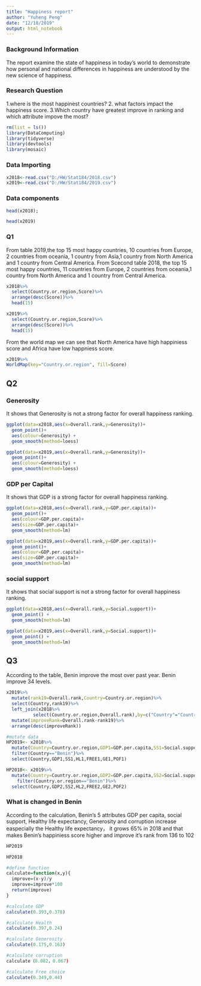 ```yaml
---
title: "Happiness report"
author: "Yuheng Peng"
date: "12/18/2019"
output: html_notebook
---
```



### Background Information
The report examine the state of happiness in today’s world to demonstrate how personal and national differences in happiness are understood by the new science of happiness.



### Research Question

1.where is the most happinest countries?
2. what factors impact the happiness score.
3.Which country have greatest improve in ranking and which attribute impove the  most?




```r
rm(list = ls())
library(DataComputing)
library(tidyverse)
library(devtools)
library(mosaic)
```

### Data Importing
```r
x2018<-read.csv("D:/HW/Stat184/2018.csv")
x2019<-read.csv("D:/HW/Stat184/2019.csv")
```

### Data components

```r
head(x2018);
```

```r
head(x2019)
```



### Q1
From table 2019,the top 15 most happy countries, 10 countries from Europe, 2 countries from oceania, 1 country from Asia,1 country from North America and 1 country from Central America. From Scecond table 2018, the top 15 most happy countries, 11 countries from Europe, 2 countries from oceania,1 country from North America and 1 country from Central America.

```r
x2018%>%
  select(Country.or.region,Score)%>%
  arrange(desc(Score))%>%
  head(15)
```




```r
x2019%>%
  select(Country.or.region,Score)%>%
  arrange(desc(Score))%>%
  head(15)
```


From the world map we can see that North America have high happiniess score and Africa have low happniess score. 

```r
x2019%>%
WorldMap(key="Country.or.region", fill=Score)
```

## Q2

### Generosity 
It shows that Generosity is not a strong factor for overall happiness ranking.

```r
ggplot(data=x2018,aes(x=Overall.rank,y=Generosity))+
  geom_point()+
  aes(colour=Generosity) + 
  geom_smooth(method=loess)
```


```r
ggplot(data=x2019,aes(x=Overall.rank,y=Generosity))+
  geom_point()+
  aes(colour=Generosity) + 
  geom_smooth(method=loess) 
```








### GDP per Capital
It shows that GDP is a strong factor for overall happiness ranking.

```r
ggplot(data=x2018,aes(x=Overall.rank,y=GDP.per.capita))+
  geom_point()+
  aes(colour=GDP.per.capita)+
  aes(size=GDP.per.capita)+ 
  geom_smooth(method=lm) 
```





```r
ggplot(data=x2019,aes(x=Overall.rank,y=GDP.per.capita))+
  geom_point()+
  aes(colour=GDP.per.capita)+
  aes(size=GDP.per.capita)+ 
  geom_smooth(method=lm) 
```



### social support

It shows that social support is not a strong factor for overall happiness ranking.
```r
ggplot(data=x2018,aes(x=Overall.rank,y=Social.support))+
  geom_point() + 
  geom_smooth(method=lm) 
```




```r
ggplot(data=x2019,aes(x=Overall.rank,y=Social.support))+
  geom_point() + 
  geom_smooth(method=lm)
```






## Q3

According to the table, Benin improve the most  over past year. Benin improve 34 levels.
```r
x2019%>%
  mutate(rank19=Overall.rank,Country=Country.or.region)%>%
  select(Country,rank19)%>%
  left_join(x2018%>%
          select(Country.or.region,Overall.rank),by=c("Country"="Country.or.region"))%>%
  mutate(improveRank=Overall.rank-rank19)%>%
  arrange(desc(improveRank))

```




```r
#mutate data
HP2019<- x2018%>%
  mutate(Country=Country.or.region,GDP1=GDP.per.capita,SS1=Social.support,HL1=Healthy.life.expectancy,FREE1=Freedom.to.make.life.choices,GE1=Generosity,POF1=Perceptions.of.corruption)%>%
  filter(Country=="Benin")%>%
  select(Country,GDP1,SS1,HL1,FREE1,GE1,POF1)

HP2018<- x2019%>%
  mutate(Country=Country.or.region,GDP2=GDP.per.capita,SS2=Social.support,HL2=Healthy.life.expectancy,FREE2=Freedom.to.make.life.choices,GE2=Generosity,POF2=Perceptions.of.corruption)%>%
    filter(Country.or.region=="Benin")%>%
  select(Country,GDP2,SS2,HL2,FREE2,GE2,POF2)
```



### What is changed in Benin

According to the calculation, Benin’s 5 attributes GDP per capita, social support, Healthy life expectancy, Generosity and corruption increase easpecially the Healthy life expectancy， it grows 65% in 2018 and that makes Benin’s happiniess score higher and improve it’s rank from 136 to 102


```r
HP2019
```



```r
HP2018
```


```r
#define function
calculate=function(x,y){
  improve=(x-y)/y
  improve=improve*100
  return(improve)
}

```


```r
#calculate GDP
calculate(0.393,0.378)
```



```r
#calculate Health
calculate(0.397,0.24)
```



```r
#calculate Generosity
calculate(0.175,0.163)
```


```r
#calculate corruption
calculate（0.082，0.067)
```


```r
#calculate Free choice
calculate(0.349,0.44)
```




















































